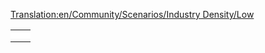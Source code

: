 [[Translation:en/Community/Scenarios/Industry Density/Low]]
{{en/Community/Scenarios/Scenarios by quantity of industries}}

{|
|-

|style="border:none;background:white"|
{{en/Water and Mountains}}

|style="border:none;background:white"|
{{en/Iceland}}

|-
|style="border:none;background:white"|
{{en/Get Your Ships}}

|style="border:none;background:white"|
{{en/Echo}}

|-
|}